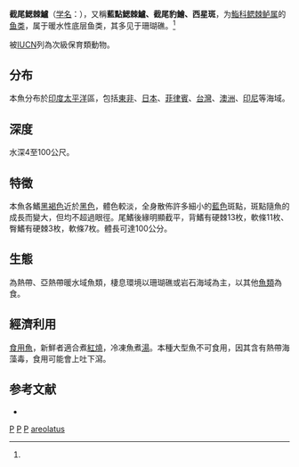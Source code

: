 {{Speciesbox
| genus = Plectropomus
| species = areolatus
| status = VU
| status_system = iucn3.1
| authority = [[Rüppell|Rüppell]], 1830<ref name='id7117'>{{cite web| url =http://www.bioinfo.cn/db05/BjdwSpecies.php?action=view&id=7117| title =截尾鳃棘鲈| work =中国动物物种编目数据库| publisher =中国科学院微生物研究所| author =中国科学院动物研究所| accessdate =2009-04-16| deadurl =yes| archiveurl =https://web.archive.org/web/20160305044701/http://www.bioinfo.cn/db05/BjdwSpecies.php?action=view&id=7117| archivedate =2016-03-05}}</ref>
| synonyms = *''Plectropoma areolatum''<br /><small>Rüppell, 1830</small>
*''Plectropomus areolatum''<br /><small>Rüppell, 1830</small>
*''Plectropomus trancatus''<br /><small>Fowler & Bean, 1930</small>
*''Plectropomus truncatus''<br /><small>Fowler & Bean, 1930</small>
}}
'''截尾鰓棘鱸'''（[[学名|学名]]：{{lang|la|''Plectropomus areolatus''}}），又稱'''藍點鰓棘鱸、截尾豹鱠、西星斑'''，为[[鮨科|鮨科]][[鳃棘鲈属|鳃棘鲈属]]的[[鱼类|鱼类]]，属于暖水性底层鱼类，其多见于珊瑚礁。<ref name='id7117'/>

被[[IUCN|IUCN]]列為次級保育類動物。

==分布==
本魚分布於[[印度|印度]][[太平洋|太平洋]]區，包括[[東非|東非]]、[[日本|日本]]、[[菲律賓|菲律賓]]、[[台灣|台灣]]、[[澳洲|澳洲]]、[[印尼|印尼]]等海域。

==深度==
水深4至100公尺。

==特徵==
本魚各鰭[[黑褐色|黑褐色]]近於[[黑色|黑色]]，體色較淡，全身散佈許多細小的[[藍色|藍色]]斑點，斑點隨魚的成長而變大，但均不超過眼徑。尾鰭後緣明顯截平，背鰭有硬棘13枚，軟條11枚、臀鰭有硬棘3枚，軟條7枚。體長可達100公分。

==生態==
為熱帶、亞熱帶暖水域魚類，棲息環境以珊瑚礁或岩石海域為主，以其他[[魚類|魚類]]為食。

==經濟利用==
[[食用魚|食用魚]]，新鮮者適合煮[[紅燒|紅燒]]，冷凍魚煮[[湯|湯]]。本種大型魚不可食用，因其含有熱帶海藻毒，食用可能會上吐下瀉。

==参考文献==
{{reflist}}
* {{TaiBNET| zh=藍點刺鰓鮨 | id=395330 | binomial=Plectropomus areolatus | authority=Rüppell, 1830 | var= | accessdate=2013-01-24}}

{{taxonbar}}

[[Category:1830年描述的鱼类|P]]
[[Category:食用鱼|P]]
[[Category:有毒魚類|P]]
[[Category:鰓棘鱸屬|areolatus]]